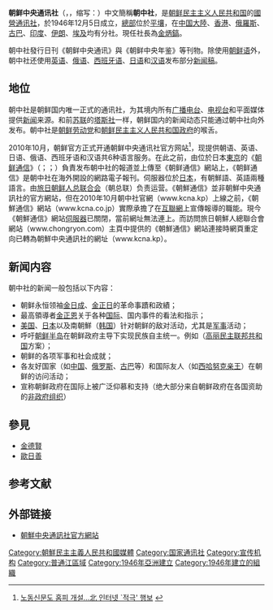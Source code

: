 {{Expand english}}
{{refimprove|time=2018-05-25T14:22:13+00:00}}
{{NoteTA
|G1 = Korea
}}
{{Otheruses|subject=[[朝鲜民主主义人民共和国|朝鲜民主主义人民共和国]]的國家通訊社|other=中華民國的同名机构|中央通訊社}}
{{Infobox company
  | company_name   = 朝鲜中央通讯社
  | company_name_en= Korean Central News Agency
  | logo           = Logo of the Korean Central News Agency.svg
  | company_type   = [[國營|國營]][[通讯社|通讯社]]
  | company_slogan = 
  | foundation     = 1946年
  | founder = 
  | location       = {{DPRK-PRK}}[[平壤市|平壤市]]
  | zip_code       = 
  | telephone_no   = 
  | key_people     = 
  | sales          = 
  | divisions      =
  | profit         = 
  | asset          = 
  | market_value   = 
  | num_employees  = 
  | parent         =
  | subsid         =
  | industry       = 新聞通訊社
  | products       = 
  | revenue        = 
  | homepage       = https://www.kcna.kp/
  | footnotes      = 成立初期，社名为“北朝-{}-鲜通讯社”，1948年改为现名。
}}
{{Infobox Korean name|hangul=조선중앙통신사|hanja=朝鮮中央通信社|rr=Joseon Jungang Tongsinsa|mr=Chosŏn Chungang T'ongsinsa}}

'''朝鲜中央通讯社'''（{{kor|조선중앙통신사|朝鮮中央通信社}}，{{lang-en|Korean Central News Agency}}，缩写：{{lang|en|'''KCNA'''}}）中文簡稱'''朝中社'''，是[[朝鲜民主主义人民共和国|朝鲜民主主义人民共和国]]的[[國營|國營]][[通讯社|通讯社]]，於1946年12月5日成立，[[總部|總部]]位於[[平壤|平壤]]，在[[中国大陸|中国大陸]]、[[香港|香港]]、[[俄羅斯|俄羅斯]]、[[古巴|古巴]]、[[印度|印度]]、[[伊朗|伊朗]]、[[埃及|埃及]]均有分社。現任社長為[[金炳鎬|金炳鎬]]。

朝中社發行日刊《朝鲜中央通讯》與《朝鲜中央年鉴》等刊物。除使用[[朝鲜语|朝鲜语]]外，朝中社还使用[[英语|英语]]、[[俄语|俄语]]、[[西班牙语|西班牙语]]、[[日语|日语]]和[[汉语|汉语]]发布部分[[新闻稿|新闻稿]]。

== 地位 ==
朝中社是朝鲜国内唯一正式的通讯社，为其境内所有[[广播电台|广播电台]]、[[电视台|电视台]]和平面媒体提供[[新闻|新闻]]来源。和前[[苏联|苏联]]的[[塔斯社|塔斯社]]一样，朝鲜国内的新闻动态只能通过朝中社向外发布。朝中社是[[朝鲜劳动党|朝鲜劳动党]]和[[朝鲜民主主义人民共和国政府|朝鲜民主主义人民共和国政府]]的喉舌。

2010年10月，朝鲜官方正式开通朝鲜中央通讯社官方网站<ref>[http://news.chosun.com/site/data/html_dir/2011/02/16/2011021600928.html 노동신문도 홈피 개설…北 인터넷 `적극' 행보] {{webarchive|url=https://web.archive.org/web/20130402064202/http://news.chosun.com/site/data/html_dir/2011/02/16/2011021600928.html |date=2013-04-02 }}</ref>，现提供朝语、英语、日语、俄语、西班牙语和汉语共6种语言服务。在此之前，由位於日本[[東京|東京]]的《[[朝鮮通信_(網站)|朝鲜通信]]》（{{lang-ja|朝鮮通信社}}；{{朝|조선통신사}}；{{lang-en|Korea News Service}}）負責发布朝中社的報道並上傳至《朝鲜通信》網站上，《朝鲜通信》是朝中社在海外開設的網路電子報刊。伺服器位於[[日本|日本]]，有朝鮮語、英語兩種語言。由[[旅日朝鲜人总联合会|旅日朝鲜人总联合会]]（朝总联）负责运营。《朝鮮通信》並非朝鮮中央通訊社的官方網站，但在2010年10月朝中社官網（www.kcna.kp）上線之前，《朝鮮通信》網站（www.kcna.co.jp）實際承擔了在[[互聯網|互聯網]]上宣傳報導的職能。現今《朝鮮通信》網站[[伺服器|伺服器]]已關閉，當前網址無法連上。而訪問旅日朝鮮人總聯合會網站（www.chongryon.com）主頁中提供的《朝鮮通信》網站連接時網頁重定向已轉為朝鮮中央通訊社的網址（www.kcna.kp）。

== 新闻内容 ==
朝中社的新闻一般包括以下内容：
*朝鲜永恒领袖[[金日成|金日成]]、[[金正日|金正日]]的革命事蹟和政績；
*最高領導者[[金正恩|金正恩]]关于各种[[国际|国际]]、国内事件的看法和指示；
*[[美国|美国]]、[[日本|日本]]以及南朝鮮（[[韩国|韩国]]）针对朝鲜的敌对活动，尤其是[[军事|军事]]活动；
*呼吁[[朝鲜半岛|朝鲜半岛]]在朝鲜政府主导下实现民族自主统一。例如（[[高丽民主联邦共和国|高丽民主联邦共和国]]方案）；
*朝鲜的各项军事和社会成就；
*各友好国家（如[[中国|中国]]、[[俄罗斯|俄罗斯]]、[[古巴|古巴]]等）和国际友人（如[[西哈努克亲王|西哈努克亲王]]）在朝鲜的访问活动；
*宣称朝鲜政府在国际上被广泛仰慕和支持（绝大部分来自朝鲜政府在各国资助的[[非政府组织|非政府组织]]）

==參見==
*[[金德賢|金德賢]]
*[[歐日善|歐日善]]

==参考文献==
{{Reflist}}

== 外部链接 ==
* [https://www.kcna.kp/ 朝鮮中央通訊社官方網站] {{Wayback|url=https://www.kcna.kp/ |date=20210317085612 }}{{ko-kp}}{{en}}{{zh}}{{ru}}{{es}}{{ja}}

{{朝鲜民主主义人民共和国媒体}}

[[Category:朝鮮民主主義人民共和國媒體|Category:朝鮮民主主義人民共和國媒體]]
[[Category:国家通讯社|Category:国家通讯社]]
[[Category:宣传机构|Category:宣传机构]]
[[Category:普通江區域|Category:普通江區域]]
[[Category:1946年亞洲建立|Category:1946年亞洲建立]]
[[Category:1946年建立的組織|Category:1946年建立的組織]]